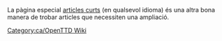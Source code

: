 {{en/Bilingual box| Ca
| Aquesta és una llista d''''articles que necessiten ser ampliat'''. Si us plau, remeteu a l'article per a més informació.<br/>Els articles amb les plantilles {{en/s|Ampliar/Ca}}, {{en/s|Esborrany/Ca}} i {{en/s|Incomplet/Ca}} són incorporats automàticament aquí.
| ''This is a list of '''articles that need to be expanded'''. Please refer to the article for more information.''<br/>''Articles with {{en/s|Ampliar/Ca}}, {{en/s|Esborrany/Ca}} and {{en/s|Incomplet/Ca}} templates automatically go here.''}}


La pàgina especial [[en/Special/Shortpages|articles curts]] (en qualsevol idioma) és una altra bona manera de trobar articles que necessiten una ampliació.


[[Category:ca/OpenTTD Wiki]]